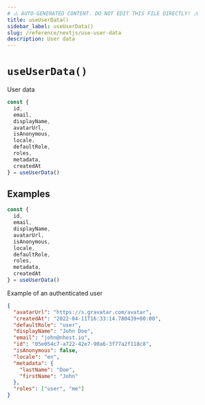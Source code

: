 ```yaml
---
# ⚠️ AUTO-GENERATED CONTENT. DO NOT EDIT THIS FILE DIRECTLY! ⚠️
title: useUserData()
sidebar_label: useUserData()
slug: /reference/nextjs/use-user-data
description: User data
---
```


# `useUserData()`

User data

```js
const {
  id,
  email,
  displayName,
  avatarUrl,
  isAnonymous,
  locale,
  defaultRole,
  roles,
  metadata,
  createdAt
} = useUserData()
```

## Examples

```js
const {
  id,
  email,
  displayName,
  avatarUrl,
  isAnonymous,
  locale,
  defaultRole,
  roles,
  metadata,
  createdAt
} = useUserData()
```

Example of an authenticated user

```json
{
  "avatarUrl": "https://s.gravatar.com/avatar",
  "createdAt": "2022-04-11T16:33:14.780439+00:00",
  "defaultRole": "user",
  "displayName": "John Doe",
  "email": "john@nhost.io",
  "id": "05e054c7-a722-42e7-90a6-3f77a2f118c8",
  "isAnonymous": false,
  "locale": "en",
  "metadata": {
    "lastName": "Doe",
    "firstName": "John"
  },
  "roles": ["user", "me"]
}
```

